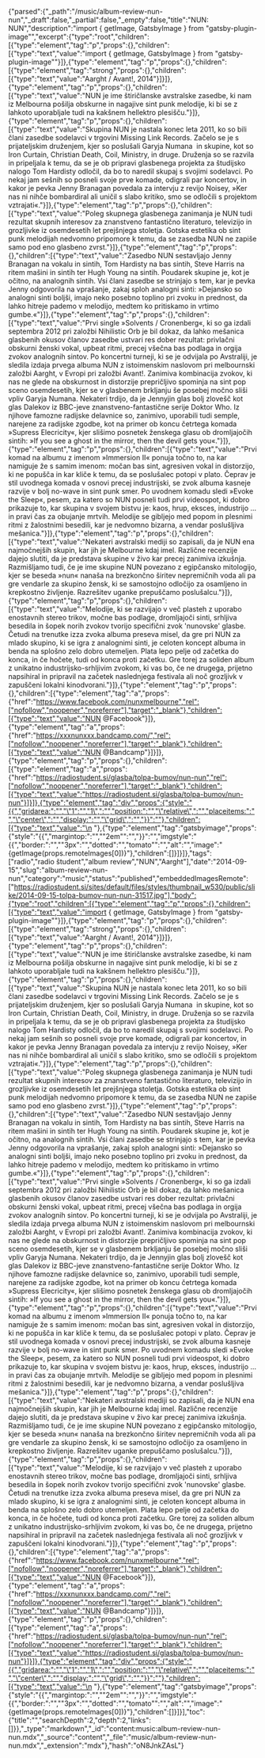 {"parsed":{"_path":"/music/album-review-nun-nun","_draft":false,"_partial":false,"_empty":false,"title":"NUN: NUN","description":"import { getImage, GatsbyImage } from \"gatsby-plugin-image\"","excerpt":{"type":"root","children":[{"type":"element","tag":"p","props":{},"children":[{"type":"text","value":"import { getImage, GatsbyImage } from \"gatsby-plugin-image\""}]},{"type":"element","tag":"p","props":{},"children":[{"type":"element","tag":"strong","props":{},"children":[{"type":"text","value":"Aarght / Avant!, 2014"}]}]},{"type":"element","tag":"p","props":{},"children":[{"type":"text","value":"NUN je ime štiričlanske avstralske zasedbe, ki nam iz Melbourna pošilja obskurne in nagajive sint punk melodije, ki bi se z lahkoto uporabljale tudi na kakšnem hellektro plesišču."}]},{"type":"element","tag":"p","props":{},"children":[{"type":"text","value":"Skupina NUN je nastala konec leta 2011, ko so bili člani zasedbe sodelavci v trgovini Missing Link Records. Začelo se je s prijateljskim druženjem, kjer so poslušali Garyja Numana  in skupine, kot so Iron Curtain, Christian Death, Coil, Ministry, in druge. Druženja so se razvila in pripeljala k temu, da se je ob pripravi glasbenega projekta za študijsko nalogo Tom Hardisty odločil, da bo to naredil skupaj s svojimi sodelavci. Po nekaj jam sešnih so posneli svoje prve komade, odigrali par koncertov, in kakor je pevka Jenny Branagan povedala za intervju z revijo Noisey, »Ker nas ni nihče bombardiral ali uničil s slabo kritiko, smo se odločili s projektom vztrajati«."}]},{"type":"element","tag":"p","props":{},"children":[{"type":"text","value":"Poleg skupnega glasbenega zanimanja je NUN tudi rezultat skupnih interesov za znanstveno fantastično literaturo, televizijo in grozljivke iz osemdesetih let prejšnjega stoletja. Gotska estetika ob sint punk melodijah nedvomno pripomore k temu, da se zasedba NUN ne zapiše samo pod eno glasbeno zvrst."}]},{"type":"element","tag":"p","props":{},"children":[{"type":"text","value":"Zasedbo NUN sestavljajo Jenny Branagan na vokalu in sintih, Tom Hardisty na bas sintih, Steve Harris na ritem mašini in sintih ter Hugh Young na sintih. Poudarek skupine je, kot je očitno, na analognih sintih. Vsi člani zasedbe se strinjajo s tem, kar je pevka Jenny odgovorila na vprašanje, zakaj sploh analogni sinti: »Dejansko so analogni sinti boljši, imajo neko posebno toplino pri zvoku in prednost, da lahko hitreje pademo v melodijo, medtem ko pritiskamo in vrtimo gumbe.«"}]},{"type":"element","tag":"p","props":{},"children":[{"type":"text","value":"Prvi single »Solvents / Cronenberg«, ki so ga izdali septembra 2012 pri založbi Nihilistic Orb je bil dokaz, da lahko mešanica glasbenih okusov članov zasedbe ustvari res dober rezultat: privlačni obskurni ženski vokal, upbeat ritmi, precej všečna bas podlaga in orgija zvokov analognih sintov. Po koncertni turneji, ki se je odvijala po Avstraliji, je sledila izdaja prvega albuma NUN z istoimenskim naslovom pri melbournski založbi Aarght, v Evropi pri založbi Avant!. Zanimiva kombinacija zvokov, ki nas ne glede na obskurnost in distorzije prepričljivo spominja na sint pop sceno osemdesetih, kjer se v glasbenem brkljanju še posebej močno sliši vpliv Garyja Numana. Nekateri trdijo, da je Jennyjin glas bolj zlovešč kot glas Dalekov iz BBC-jeve znanstveno-fantastične serije Doktor Who. Iz njihove famozne radijske delavnice so, zanimivo, uporabili tudi semple, narejene za radijske zgodbe, kot na primer ob koncu četrtega komada »Supress Elecricity«, kjer slišimo posnetek ženskega glasu ob dromljajočih sintih: »If you see a ghost in the mirror, then the devil gets you«."}]},{"type":"element","tag":"p","props":{},"children":[{"type":"text","value":"Prvi komad na albumu z imenom »Immersion II« ponuja točno to, na kar namiguje že s samim imenom: močan bas sint, agresiven vokal in distorzijo, ki ne popušča in kar kliče k temu, da se poslušalec potopi v plato. Čeprav je stil uvodnega komada v osnovi precej industrijski, se zvok albuma kasneje razvije v bolj no-wave in sint punk smer. Po uvodnem komadu sledi »Evoke the Sleep«, pesem, za katero so NUN posneli tudi prvi videospot, ki dobro prikazuje to, kar skupina v svojem bistvu je: kaos, hrup, eksces, industrijo ... in pravi čas za obujanje mrtvih. Melodije se gibljejo med popom in plesnimi ritmi z žalostnimi besedili, kar je nedvomno bizarna, a vendar poslušljiva mešanica."}]},{"type":"element","tag":"p","props":{},"children":[{"type":"text","value":"Nekateri avstralski mediji so zapisali, da je NUN ena najmočnejših skupin, kar jih je Melbourne kdaj imel. Različne recenzije dajejo slutiti, da je predstava skupine v živo kar precej zanimiva izkušnja. Razmišljamo tudi, če je ime skupine NUN povezano z egipčansko mitologijo, kjer se beseda »nun« nanaša na brezkončno širitev nepremičnih voda ali pa gre vendarle za skupino žensk, ki se samostojno odločijo za osamljeno in krepkostno življenje. Razrešitev uganke prepuščamo poslušalcu."}]},{"type":"element","tag":"p","props":{},"children":[{"type":"text","value":"Melodije, ki se razvijajo v več plasteh z uporabo enostavnih stereo trikov, močne bas podlage, dromljajoči sinti, srhljiva besedila in šopek norih zvokov tvorijo specifični zvok 'nunovske' glasbe. Četudi na trenutke izza zvoka albuma preseva misel, da gre pri NUN za mlado skupino, ki se igra z analognimi sinti, je celoten koncept albuma in benda na splošno zelo dobro utemeljen. Plata lepo pelje od začetka do konca, in če hočete, tudi od konca proti začetku. Gre torej za soliden album z unikatno industrijsko-srhljivim zvokom, ki vas bo, če ne drugega, prijetno napsihiral in pripravil na začetek naslednjega festivala ali noč grozljivk v zapuščeni lokalni kinodvorani."}]},{"type":"element","tag":"p","props":{},"children":[{"type":"element","tag":"a","props":{"href":"https://www.facebook.com/nunxmelbourne","rel":["nofollow","noopener","noreferrer"],"target":"_blank"},"children":[{"type":"text","value":"NUN @Facebook"}]},{"type":"element","tag":"a","props":{"href":"https://xxxnunxxx.bandcamp.com/","rel":["nofollow","noopener","noreferrer"],"target":"_blank"},"children":[{"type":"text","value":"NUN @Bandcamp"}]}]},{"type":"element","tag":"p","props":{},"children":[{"type":"element","tag":"a","props":{"href":"https://radiostudent.si/glasba/tolpa-bumov/nun-nun","rel":["nofollow","noopener","noreferrer"],"target":"_blank"},"children":[{"type":"text","value":"https://radiostudent.si/glasba/tolpa-bumov/nun-nun"}]}]},{"type":"element","tag":"div","props":{"style":"{{","gridarea:":"","\"1":"","1\",":"","position:":"","\"relative\",":"","placeitems:":"","\"center\",":"","display:":"","\"grid\",":"","}}":""},"children":[{"type":"text","value":"\n  "},{"type":"element","tag":"gatsbyimage","props":{"style":"{{","margintop:":"","\"2em\"":"","}}":"","imgstyle":"{{","border:":"","\"3px":"","dotted":"","tomato\"":"","alt":"","image":"{getImage(props.remoteImages[0])}"},"children":[]}]}]},"tags":["radio","radio študent","album review","NUN","Aarght"],"date":"2014-09-15","slug":"album-review-nun-nun","category":"music","status":"published","embeddedImagesRemote":["https://radiostudent.si/sites/default/files/styles/thumbnail_w530/public/slike/2014-09-15-tolpa-bumov-nun-nun-31517.jpg"],"body":{"type":"root","children":[{"type":"element","tag":"p","props":{},"children":[{"type":"text","value":"import { getImage, GatsbyImage } from \"gatsby-plugin-image\""}]},{"type":"element","tag":"p","props":{},"children":[{"type":"element","tag":"strong","props":{},"children":[{"type":"text","value":"Aarght / Avant!, 2014"}]}]},{"type":"element","tag":"p","props":{},"children":[{"type":"text","value":"NUN je ime štiričlanske avstralske zasedbe, ki nam iz Melbourna pošilja obskurne in nagajive sint punk melodije, ki bi se z lahkoto uporabljale tudi na kakšnem hellektro plesišču."}]},{"type":"element","tag":"p","props":{},"children":[{"type":"text","value":"Skupina NUN je nastala konec leta 2011, ko so bili člani zasedbe sodelavci v trgovini Missing Link Records. Začelo se je s prijateljskim druženjem, kjer so poslušali Garyja Numana  in skupine, kot so Iron Curtain, Christian Death, Coil, Ministry, in druge. Druženja so se razvila in pripeljala k temu, da se je ob pripravi glasbenega projekta za študijsko nalogo Tom Hardisty odločil, da bo to naredil skupaj s svojimi sodelavci. Po nekaj jam sešnih so posneli svoje prve komade, odigrali par koncertov, in kakor je pevka Jenny Branagan povedala za intervju z revijo Noisey, »Ker nas ni nihče bombardiral ali uničil s slabo kritiko, smo se odločili s projektom vztrajati«."}]},{"type":"element","tag":"p","props":{},"children":[{"type":"text","value":"Poleg skupnega glasbenega zanimanja je NUN tudi rezultat skupnih interesov za znanstveno fantastično literaturo, televizijo in grozljivke iz osemdesetih let prejšnjega stoletja. Gotska estetika ob sint punk melodijah nedvomno pripomore k temu, da se zasedba NUN ne zapiše samo pod eno glasbeno zvrst."}]},{"type":"element","tag":"p","props":{},"children":[{"type":"text","value":"Zasedbo NUN sestavljajo Jenny Branagan na vokalu in sintih, Tom Hardisty na bas sintih, Steve Harris na ritem mašini in sintih ter Hugh Young na sintih. Poudarek skupine je, kot je očitno, na analognih sintih. Vsi člani zasedbe se strinjajo s tem, kar je pevka Jenny odgovorila na vprašanje, zakaj sploh analogni sinti: »Dejansko so analogni sinti boljši, imajo neko posebno toplino pri zvoku in prednost, da lahko hitreje pademo v melodijo, medtem ko pritiskamo in vrtimo gumbe.«"}]},{"type":"element","tag":"p","props":{},"children":[{"type":"text","value":"Prvi single »Solvents / Cronenberg«, ki so ga izdali septembra 2012 pri založbi Nihilistic Orb je bil dokaz, da lahko mešanica glasbenih okusov članov zasedbe ustvari res dober rezultat: privlačni obskurni ženski vokal, upbeat ritmi, precej všečna bas podlaga in orgija zvokov analognih sintov. Po koncertni turneji, ki se je odvijala po Avstraliji, je sledila izdaja prvega albuma NUN z istoimenskim naslovom pri melbournski založbi Aarght, v Evropi pri založbi Avant!. Zanimiva kombinacija zvokov, ki nas ne glede na obskurnost in distorzije prepričljivo spominja na sint pop sceno osemdesetih, kjer se v glasbenem brkljanju še posebej močno sliši vpliv Garyja Numana. Nekateri trdijo, da je Jennyjin glas bolj zlovešč kot glas Dalekov iz BBC-jeve znanstveno-fantastične serije Doktor Who. Iz njihove famozne radijske delavnice so, zanimivo, uporabili tudi semple, narejene za radijske zgodbe, kot na primer ob koncu četrtega komada »Supress Elecricity«, kjer slišimo posnetek ženskega glasu ob dromljajočih sintih: »If you see a ghost in the mirror, then the devil gets you«."}]},{"type":"element","tag":"p","props":{},"children":[{"type":"text","value":"Prvi komad na albumu z imenom »Immersion II« ponuja točno to, na kar namiguje že s samim imenom: močan bas sint, agresiven vokal in distorzijo, ki ne popušča in kar kliče k temu, da se poslušalec potopi v plato. Čeprav je stil uvodnega komada v osnovi precej industrijski, se zvok albuma kasneje razvije v bolj no-wave in sint punk smer. Po uvodnem komadu sledi »Evoke the Sleep«, pesem, za katero so NUN posneli tudi prvi videospot, ki dobro prikazuje to, kar skupina v svojem bistvu je: kaos, hrup, eksces, industrijo ... in pravi čas za obujanje mrtvih. Melodije se gibljejo med popom in plesnimi ritmi z žalostnimi besedili, kar je nedvomno bizarna, a vendar poslušljiva mešanica."}]},{"type":"element","tag":"p","props":{},"children":[{"type":"text","value":"Nekateri avstralski mediji so zapisali, da je NUN ena najmočnejših skupin, kar jih je Melbourne kdaj imel. Različne recenzije dajejo slutiti, da je predstava skupine v živo kar precej zanimiva izkušnja. Razmišljamo tudi, če je ime skupine NUN povezano z egipčansko mitologijo, kjer se beseda »nun« nanaša na brezkončno širitev nepremičnih voda ali pa gre vendarle za skupino žensk, ki se samostojno odločijo za osamljeno in krepkostno življenje. Razrešitev uganke prepuščamo poslušalcu."}]},{"type":"element","tag":"p","props":{},"children":[{"type":"text","value":"Melodije, ki se razvijajo v več plasteh z uporabo enostavnih stereo trikov, močne bas podlage, dromljajoči sinti, srhljiva besedila in šopek norih zvokov tvorijo specifični zvok 'nunovske' glasbe. Četudi na trenutke izza zvoka albuma preseva misel, da gre pri NUN za mlado skupino, ki se igra z analognimi sinti, je celoten koncept albuma in benda na splošno zelo dobro utemeljen. Plata lepo pelje od začetka do konca, in če hočete, tudi od konca proti začetku. Gre torej za soliden album z unikatno industrijsko-srhljivim zvokom, ki vas bo, če ne drugega, prijetno napsihiral in pripravil na začetek naslednjega festivala ali noč grozljivk v zapuščeni lokalni kinodvorani."}]},{"type":"element","tag":"p","props":{},"children":[{"type":"element","tag":"a","props":{"href":"https://www.facebook.com/nunxmelbourne","rel":["nofollow","noopener","noreferrer"],"target":"_blank"},"children":[{"type":"text","value":"NUN @Facebook"}]},{"type":"element","tag":"a","props":{"href":"https://xxxnunxxx.bandcamp.com/","rel":["nofollow","noopener","noreferrer"],"target":"_blank"},"children":[{"type":"text","value":"NUN @Bandcamp"}]}]},{"type":"element","tag":"p","props":{},"children":[{"type":"element","tag":"a","props":{"href":"https://radiostudent.si/glasba/tolpa-bumov/nun-nun","rel":["nofollow","noopener","noreferrer"],"target":"_blank"},"children":[{"type":"text","value":"https://radiostudent.si/glasba/tolpa-bumov/nun-nun"}]}]},{"type":"element","tag":"div","props":{"style":"{{","gridarea:":"","\"1":"","1\",":"","position:":"","\"relative\",":"","placeitems:":"","\"center\",":"","display:":"","\"grid\",":"","}}":""},"children":[{"type":"text","value":"\n  "},{"type":"element","tag":"gatsbyimage","props":{"style":"{{","margintop:":"","\"2em\"":"","}}":"","imgstyle":"{{","border:":"","\"3px":"","dotted":"","tomato\"":"","alt":"","image":"{getImage(props.remoteImages[0])}"},"children":[]}]}],"toc":{"title":"","searchDepth":2,"depth":2,"links":[]}},"_type":"markdown","_id":"content:music:album-review-nun-nun.mdx","_source":"content","_file":"music/album-review-nun-nun.mdx","_extension":"mdx"},"hash":"oN8JnkZAsL"}